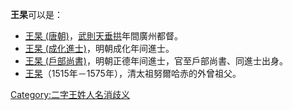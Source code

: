 '''王杲'''可以是：
* [[王杲_(唐朝)|王杲 (唐朝)]]，[[武則天|武則天]][[垂拱|垂拱]]年間廣州都督。
* [[王杲_(成化進士)|王杲 (成化進士)]]，明朝成化年间進士。
* [[王杲_(戶部尚書)|王杲 (戶部尚書)]]，明朝正德年间進士，官至戶部尚書、同進士出身。
* [[王杲|王杲]]（1515年－1575年），清太祖努爾哈赤的外曾祖父。

{{disambig}}

[[Category:二字王姓人名消歧义|Category:二字王姓人名消歧义]]